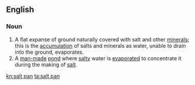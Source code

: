 ==English==

===Noun===
{{en-noun|sg=[[salt]] [[pan]]}}
{{wikipedia}}

# A flat expanse of ground naturally covered with salt and other [[mineral]]s; this is the [[accumulation]] of salts and minerals as water, unable to drain into the ground, evaporates.
# A [[man-made]] [[pond]] where [[salty]] water is [[evaporate]]d to concentrate it during the making of [[salt]].

[[kn:salt pan]]
[[ta:salt pan]]